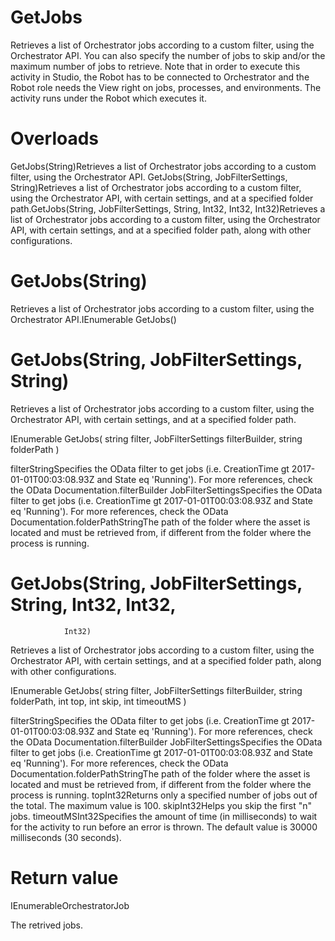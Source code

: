 ﻿# GetJobs

Retrieves a list of Orchestrator jobs according to a custom
            filter, using the Orchestrator API. You can also specify the number of jobs to skip
            and/or the maximum number of jobs to retrieve. Note that in order to execute this
            activity in Studio, the Robot has to be connected to Orchestrator and the Robot role needs the View right on
            jobs, processes, and environments. The activity runs under the Robot which executes
            it.

# 



# Overloads

GetJobs(String)Retrieves a list of Orchestrator jobs according to a custom
                                filter, using the Orchestrator API. GetJobs(String, JobFilterSettings,
                                String)Retrieves a list of Orchestrator jobs according to a custom
                                filter, using the Orchestrator API, with certain settings, and at a
                                specified folder path.GetJobs(String, JobFilterSettings, String, Int32, Int32,
                                    Int32)Retrieves a list of Orchestrator jobs according to a custom
                                filter, using the Orchestrator API, with certain settings, and at a
                                specified folder path, along with other configurations.

# GetJobs(String)

Retrieves a list of Orchestrator jobs according to a custom filter, using the
                Orchestrator
                API.IEnumerable<OrchestratorJob> GetJobs()

# GetJobs(String, JobFilterSettings, String)

Retrieves a list of Orchestrator jobs according to a custom filter, using the
                Orchestrator API, with certain settings, and at a specified folder path.

IEnumerable<OrchestratorJob> GetJobs(
	string filter,
	JobFilterSettings filterBuilder,
	string folderPath
)

filterStringSpecifies the OData filter to get jobs (i.e. CreationTime gt
                        2017-01-01T00:03:08.93Z and State eq 'Running'). For more
                        references, check the OData Documentation.filterBuilder JobFilterSettingsSpecifies the OData filter to get jobs (i.e. CreationTime gt
                        2017-01-01T00:03:08.93Z and State eq 'Running'). For more
                        references, check the OData Documentation.folderPathStringThe path of the folder where the asset is
                        located and must be retrieved from, if different from the folder where the
                        process is running.

# GetJobs(String, JobFilterSettings, String, Int32, Int32,
                Int32)

Retrieves a list of Orchestrator jobs according to a custom filter, using the
                Orchestrator API, with certain settings, and at a specified folder path, along with
                other configurations.

IEnumerable<OrchestratorJob> GetJobs(
	string filter,
	JobFilterSettings filterBuilder,
	string folderPath,
	int top,
	int skip,
	int timeoutMS
)

filterStringSpecifies the OData filter to get jobs (i.e. CreationTime gt
                        2017-01-01T00:03:08.93Z and State eq 'Running'). For more
                        references, check the OData Documentation.filterBuilder JobFilterSettingsSpecifies the OData filter to get jobs (i.e. CreationTime gt
                        2017-01-01T00:03:08.93Z and State eq 'Running'). For more
                        references, check the OData Documentation.folderPathStringThe path of the folder where the asset is
                        located and must be retrieved from, if different from the folder where the
                        process is running. topInt32Returns only a specified number of jobs out of the total. The maximum value
                        is 100. skipInt32Helps you skip the first "n" jobs. timeoutMSInt32Specifies the amount of time (in milliseconds) to wait for the activity to
                        run before an error is thrown. The default value is 30000 milliseconds (30
                        seconds).

# Return value

IEnumerableOrchestratorJob

The retrived jobs.
